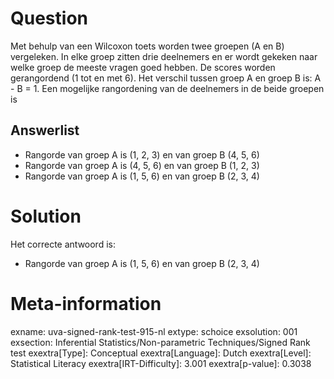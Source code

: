 Question
========

Met behulp van een Wilcoxon toets worden twee groepen (A en B)
vergeleken. In elke groep zitten drie deelnemers en er wordt gekeken
naar welke groep de meeste vragen goed hebben. De scores worden
gerangordend (1 tot en met 6). Het verschil tussen groep A en groep B
is: A - B = 1. Een mogelijke rangordening van de deelnemers in de beide
groepen is

Answerlist
----------

* Rangorde van groep A is (1, 2, 3) en van groep B (4, 5, 6)
* Rangorde van groep A is (4, 5, 6) en van groep B (1, 2, 3)
* Rangorde van groep A is (1, 5, 6) en van groep B (2, 3, 4)

Solution
========

Het correcte antwoord is: 

* Rangorde van groep A is (1, 5, 6) en van groep B (2, 3, 4)

Meta-information
================
exname: uva-signed-rank-test-915-nl
extype: schoice
exsolution: 001
exsection: Inferential Statistics/Non-parametric Techniques/Signed Rank test
exextra[Type]: Conceptual
exextra[Language]: Dutch
exextra[Level]: Statistical Literacy
exextra[IRT-Difficulty]: 3.001
exextra[p-value]: 0.3038
